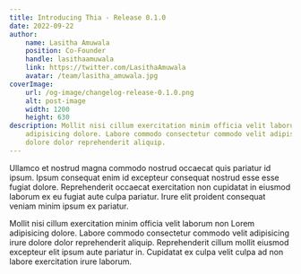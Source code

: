 ```yaml
---
title: Introducing Thia - Release 0.1.0
date: 2022-09-22
author:
    name: Lasitha Amuwala
    position: Co-Founder
    handle: lasithaamuwala
    link: https://twitter.com/LasithaAmuwala
    avatar: /team/lasitha_amuwala.jpg
coverImage:
    url: /og-image/changelog-release-0.1.0.png
    alt: post-image
    width: 1200
    height: 630
description: Mollit nisi cillum exercitation minim officia velit laborum non Lorem
    adipisicing dolore. Labore commodo consectetur commodo velit adipisicing irure
    dolore dolor reprehenderit aliquip.
---
```


Ullamco et nostrud magna commodo nostrud occaecat quis pariatur id ipsum. Ipsum
consequat enim id excepteur consequat nostrud esse esse fugiat dolore.
Reprehenderit occaecat exercitation non cupidatat in eiusmod laborum ex eu
fugiat aute culpa pariatur. Irure elit proident consequat veniam minim ipsum ex
pariatur.

Mollit nisi cillum exercitation minim officia velit laborum non Lorem
adipisicing dolore. Labore commodo consectetur commodo velit adipisicing irure
dolore dolor reprehenderit aliquip. Reprehenderit cillum mollit eiusmod
excepteur elit ipsum aute pariatur in. Cupidatat ex culpa velit culpa ad non
labore exercitation irure laborum.
